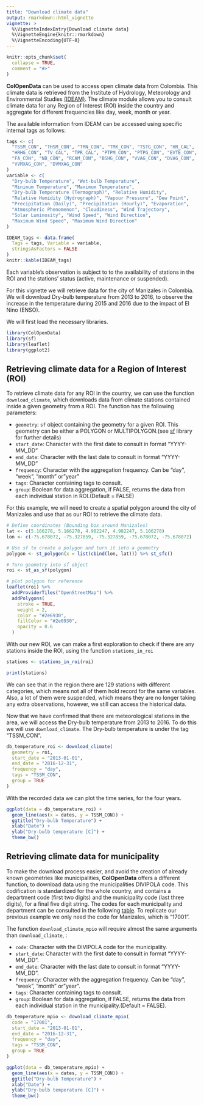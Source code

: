 ```yaml
---
title: "Download climate data"
output: rmarkdown::html_vignette
vignette: >
  %\VignetteIndexEntry{Download climate data}
  %\VignetteEngine{knitr::rmarkdown}
  %\VignetteEncoding{UTF-8}
---
```


```r
knitr::opts_chunk$set(
  collapse = TRUE,
  comment = "#>"
)
```

**ColOpenData** can be used to access open climate data from Colombia. This
climate data is retrieved from the Institute of Hydrology, Meteorology and 
Environmental Studies [(IDEAM)]( http://www.ideam.gov.co/). The climate module
allows you to consult climate data for any Region of Interest (ROI) inside the
country and aggregate for different frequencies like day, week, month or year.

The available information from IDEAM can be accessed using specific internal 
tags as follows:

```r
tags <- c(
  "TSSM_CON", "THSM_CON", "TMN_CON", "TMX_CON", "TSTG_CON", "HR_CAL",
  "HRHG_CON", "TV_CAL", "TPR_CAL", "PTPM_CON", "PTPG_CON", "EVTE_CON",
  "FA_CON", "NB_CON", "RCAM_CON", "BSHG_CON", "VVAG_CON", "DVAG_CON",
  "VVMXAG_CON", "DVMXAG_CON"
)
variable <- c(
  "Dry-bulb Temperature", "Wet-bulb Temperature",
  "Minimum Temperature", "Maximum Temperature",
  "Dry-bulb Temperature (Termograph)", "Relative Humidity",
  "Relative Humidity (Hydrograph)", "Vapour Pressure", "Dew Point",
  "Precipitation (Daily)", "Precipitation (Hourly)", "Evaporation",
  "Atmospheric Phenomenon", "Cloudiness", "Wind Trajectory",
  "Solar Luminosity", "Wind Speed", "Wind Direction",
  "Maximum Wind Speed", "Maximum Wind Direction"
)

IDEAM_tags <- data.frame(
  Tags = tags, Variable = variable,
  stringsAsFactors = FALSE
)
knitr::kable(IDEAM_tags)
```

Each variable's observation is subject to to the availability of stations in the
ROI and the stations' status (active, maintenance or suspended). 

For this vignette we will retrieve data for the city of Manizales in Colombia. 
We will download Dry-bulb temperature from 2013 to 2016, to observe the
increase in the temperature during 2015 and 2016 due to the impact of El 
Nino (ENSO).

We will first load the necessary libraries.

```r
library(ColOpenData)
library(sf)
library(leaflet)
library(ggplot2)
```

## Retrieving climate data for a Region of Interest (ROI)

To retrieve climate data for any ROI in the country, we can use the
function `download_climate`, which downloads data from climate stations 
contained inside a given geometry from a ROI. The function has the following
parameters:

- `geometry`: `sf` object containing the geometry for a given ROI. This geometry
can be either a POLYGON or MULTIPOLYGON.(see [sf](https://r-spatial.github.io/sf/articles/sf1.html) library for further details)
- `start_date`: Character with the first date to consult in format "YYYY-MM_DD"
- `end_date`: Character with the last date to consult in format "YYYY-MM_DD"
- `frequency`: Character with the aggregation frequency. Can be "day", "week",
"month" or"year"
- `tags`: Character containing tags to consult.
- `group`: Boolean for data aggregation, if FALSE, returns the data from each
individual station in ROI.(Default = FALSE)

For this example, we will need to create a spatial polygon around the city of
Manizales and use that as our ROI to retrieve the climate data.

```r
# Define coordinates (Bounding box around Manizales)
lat <- c(5.166278, 5.166278, 4.982247, 4.982247, 5.166278)
lon <- c(-75.678072, -75.327859, -75.327859, -75.678072, -75.678072)

# Use sf to create a polygon and turn it into a geometry
polygon <- st_polygon(x = list(cbind(lon, lat))) %>% st_sfc()

# Turn geometry into sf object
roi <- st_as_sf(polygon)

# plot polygon for reference
leaflet(roi) %>%
  addProviderTiles("OpenStreetMap") %>%
  addPolygons(
    stroke = TRUE,
    weight = 2,
    color = "#2e6930",
    fillColor = "#2e6930",
    opacity = 0.6
  )
```

With our new ROI, we can make a first exploration to check if there are any 
stations inside the ROI, using the function `stations_in_roi`
```r
stations <- stations_in_roi(roi)
```


```r
print(stations)
```
We can see that in the region there are 129 stations with different categories,
which means not all of them hold record for the same variables. Also, a lot of
them were suspended, which means they are no longer taking any extra 
observations, however, we still can access the historical data.

Now that we  have confirmed that there are meteorological stations in the area,
we will access the Dry-bulb temperature from 2013 to 2016. To do this we will
use `download_climate`. The Dry-bulb temperature is under the tag "TSSM_CON". 

```r
db_temperature_roi <- download_climate(
  geometry = roi,
  start_date = "2013-01-01",
  end_date = "2016-12-31",
  frequency = "day",
  tags = "TSSM_CON",
  group = TRUE
)
```

With the recorded data we can plot the time series, for the four years.
```r
ggplot(data = db_temperature_roi) +
  geom_line(aes(x = dates, y = TSSM_CON)) +
  ggtitle("Dry-bulb Temperature") +
  xlab("Date") +
  ylab("Dry-bulb temperature [C]") +
  theme_bw()
```

## Retrieving climate data for municipality

To make the download process easier, and avoid the creation of already known
geometries like municipalities, **ColOpenData** offers a different function, to
download data using the municipalities DIVIPOLA code. This codification is 
standardized for the whole country, and contains a department code (first two 
digits) and the municipality code (last three digits), for a final five digit
string. The codes for each municipality and department can be consulted in the
following [table](https://www.datos.gov.co/widgets/gdxc-w37w). To
replicate our previous example we only need the code for Manizales, which is
"17001".

The function `download_climate_mpio` will require almost the same arguments 
than `download_climate`, :

- `code`: Character with the DIVIPOLA code for the municipality.
- `start_date`: Character with the first date to consult in format "YYYY-MM_DD".
- `end_date`: Character with the last date to consult in format "YYYY-MM_DD".
- `frequency`: Character with the aggregation frequency. Can be "day", "week",
"month" or"year".
- `tags`: Character containing tags to consult.
- `group`: Boolean for data aggregation, if FALSE, returns the data from each
individual station in the municipality.(Default = FALSE).

```r
db_temperature_mpio <- download_climate_mpio(
  code = "17001",
  start_date = "2013-01-01",
  end_date = "2016-12-31",
  frequency = "day",
  tags = "TSSM_CON",
  group = TRUE
)
```
```r
ggplot(data = db_temperature_mpio) +
  geom_line(aes(x = dates, y = TSSM_CON)) +
  ggtitle("Dry-bulb Temperature") +
  xlab("Date") +
  ylab("Dry-bulb temperature [C]") +
  theme_bw()
```


